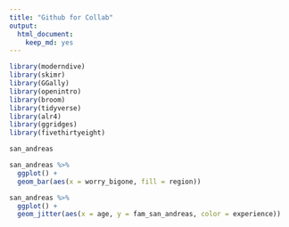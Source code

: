 ```yaml
---
title: "Github for Collab"
output:
  html_document:
    keep_md: yes
---
```


```r
library(moderndive)
library(skimr)
library(GGally)
library(openintro)
library(broom) 
library(tidyverse)
library(alr4)
library(ggridges)
library(fivethirtyeight)
```

```r
san_andreas
```
```r
san_andreas %>% 
  ggplot() +
  geom_bar(aes(x = worry_bigone, fill = region))
```
```r
san_andreas %>% 
  ggplot() +
  geom_jitter(aes(x = age, y = fam_san_andreas, color = experience))
```


